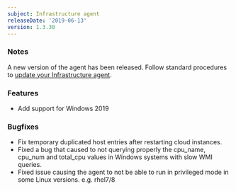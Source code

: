 ```yaml
---
subject: Infrastructure agent
releaseDate: '2019-06-13'
version: 1.3.30
---
```


### Notes

A new version of the agent has been released. Follow standard procedures to [update your Infrastructure agent](/docs/infrastructure/new-relic-infrastructure/installation/update-infrastructure-agent).

### Features

* Add support for Windows 2019

### Bugfixes

* Fix temporary duplicated host entries after restarting cloud instances.
* Fixed a bug that caused to not querying properly the cpu_name, cpu_num and total_cpu values in Windows systems with slow WMI queries.
* Fixed issue causing the agent to not be able to run in privileged mode in some Linux versions. e.g. rhel7/8
